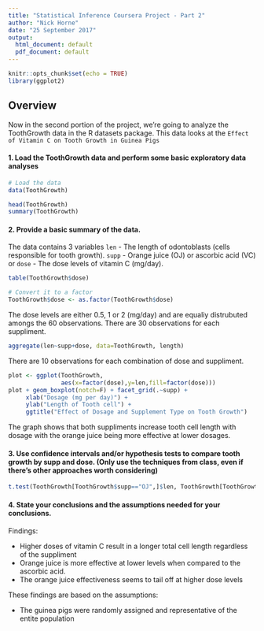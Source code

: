 ```yaml
---
title: "Statistical Inference Coursera Project - Part 2"
author: "Nick Horne"
date: "25 September 2017"
output:
  html_document: default
  pdf_document: default
---
```


```r
knitr::opts_chunk$set(echo = TRUE)
library(ggplot2)
```

## Overview

Now in the second portion of the project, we're going to analyze the ToothGrowth data in the R datasets package. This data looks at the `Effect of Vitamin C on Tooth Growth in Guinea Pigs`

#### 1. Load the ToothGrowth data and perform some basic exploratory data analyses

```r
# Load the data
data(ToothGrowth)

head(ToothGrowth)
summary(ToothGrowth)
```

#### 2. Provide a basic summary of the data.

The data contains 3 variables `len` - The length of odontoblasts (cells responsible for tooth growth). `supp` - Orange juice (OJ) or ascorbic acid (VC) or `dose` - The dose levels of vitamin C (mg/day).

```r
table(ToothGrowth$dose)

# Convert it to a factor
ToothGrowth$dose <- as.factor(ToothGrowth$dose)
```

The dose levels are either 0.5, 1 or 2 (mg/day) and are equaliy distrubuted amongs the 60 observations. There are 30 observations for each suppliment.

```r
aggregate(len~supp+dose, data=ToothGrowth, length)
```

There are 10 observations for each combination of dose and suppliment.

```r
plot <- ggplot(ToothGrowth, 
               aes(x=factor(dose),y=len,fill=factor(dose)))
plot + geom_boxplot(notch=F) + facet_grid(.~supp) +
     xlab("Dosage (mg per day)") +   
     ylab("Length of Tooth cell") +  
     ggtitle("Effect of Dosage and Supplement Type on Tooth Growth")
```

The graph shows that both suppliments increase tooth cell length with dosage with the orange juice being more effective at lower dosages. 

#### 3. Use confidence intervals and/or hypothesis tests to compare tooth growth by supp and dose. (Only use the techniques from class, even if there's other approaches worth considering)

```r
t.test(ToothGrowth[ToothGrowth$supp=="OJ",]$len, ToothGrowth[ToothGrowth$supp=="VC",]$len, paired = FALSE, var.equal = FALSE)
```

#### 4. State your conclusions and the assumptions needed for your conclusions.

Findings:

* Higher doses of vitamin C result in a longer total cell length regardless of the suppliment
* Orange juice is more effective at lower levels when compared to the ascorbic acid. 
* The orange juice effectiveness seems to tail off at higher dose levels

These findings are based on the assumptions:

* The guinea pigs were randomly assigned and representative of the entite population


